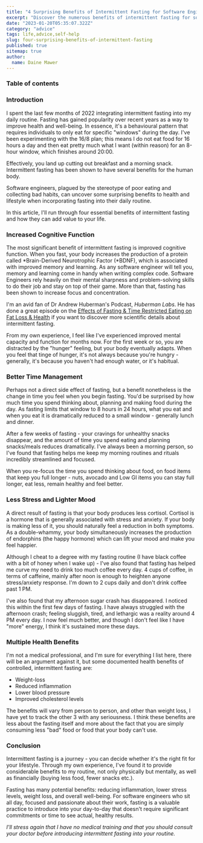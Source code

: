 ```yaml
---
title: "4 Surprising Benefits of Intermittent Fasting for Software Engineers"
excerpt: "Discover the numerous benefits of intermittent fasting for software engineers, including weight loss, improved cognitive function, and better cardiovascular health. Find out how this dietary pattern can help you stay focused and productive while promoting good health."
date: "2023-01-20T05:35:07.322Z"
category: "advice"
tags: life,advice,self-help
slug: four-surprising-benefits-of-intermittent-fasting
published: true
sitemap: true
author:
  name: Daine Mawer
---
```


### Table of contents

### Introduction

I spent the last few months of 2022 integrating intermittent fasting into my daily routine. Fasting has gained popularity over recent years as a way to improve health and well-being. In essence, it's a behavioural pattern that requires individuals to only eat for specific "windows" during the day. I've been experimenting with the 16/8 plan; this means I do not eat food for 16 hours a day and then eat pretty much what I want (within reason) for an 8-hour window, which finishes around 20:00.

Effectively, you land up cutting out breakfast and a morning snack. Intermittent fasting has been shown to have several benefits for the human body.

Software engineers, plagued by the stereotype of poor eating and collecting bad habits, can uncover some surprising benefits to health and lifestyle when incorporating fasting into their daily routine.

In this article, I'll run through four essential benefits of intermittent fasting and how they can add value to your life.

### Increased Cognitive Function

The most significant benefit of intermittent fasting is improved cognitive function. When you fast, your body increases the production of a protein called \*Brain-Derived Neurotrophic Factor (\*BDNF), which is associated with improved memory and learning. As any software engineer will tell you, memory and learning come in handy when writing complex code. Software Engineers rely heavily on their mental sharpness and problem-solving skills to do their job and stay on top of their game. More than that, fasting has been shown to increase focus and concentration.

I'm an avid fan of Dr Andrew Huberman's Podcast, _Huberman Labs_. He has done a great episode on the [Effects of Fasting & Time Restricted Eating on Fat Loss & Health](https://www.youtube.com/watch?v=9tRohh0gErM) if you want to discover more scientific details about intermittent fasting.

From my own experience, I feel like I've experienced improved mental capacity and function for months now. For the first week or so, you are distracted by the "hunger" feeling, but your body eventually adapts. When you feel that tinge of hunger, it's not always because you're hungry - generally, it's because you haven't had enough water, or it's habitual.

### Better Time Management

Perhaps not a direct side effect of fasting, but a benefit nonetheless is the change in time you feel when you begin fasting. You'd be surprised by how much time you spend thinking about, planning and making food during the day. As fasting limits that window to 8 hours in 24 hours, what you eat and when you eat it is dramatically reduced to a small window - generally lunch and dinner.

After a few weeks of fasting - your cravings for unhealthy snacks disappear, and the amount of time you spend eating and planning snacks/meals reduces dramatically. I've always been a morning person, so I've found that fasting helps me keep my morning routines and rituals incredibly streamlined and focused.

When you re-focus the time you spend thinking about food, on food items that keep you full longer - nuts, avocado and Low GI items you can stay full longer, eat less, remain healthy and feel better.

### Less Stress and Lighter Mood

A direct result of fasting is that your body produces less cortisol. Cortisol is a hormone that is generally associated with stress and anxiety. If your body is making less of it, you should naturally feel a reduction in both symptoms. As a double-whammy, your body simultaneously increases the production of endorphins (the happy hormone) which can lift your mood and make you feel happier.

Although I cheat to a degree with my fasting routine (I have black coffee with a bit of honey when I wake up) - I've also found that fasting has helped me curve my need to drink too much coffee every day. 4 cups of coffee, in terms of caffeine, mainly after noon is enough to heighten anyone stress/anxiety response. I'm down to 2 cups daily and don't drink coffee past 1 PM.

I've also found that my afternoon sugar crash has disappeared. I noticed this within the first few days of fasting. I have always struggled with the afternoon crash; feeling sluggish, tired, and lethargic was a reality around 4 PM every day. I now feel much better, and though I don't feel like I have "more" energy, I think it's sustained more these days.

### Multiple Health Benefits

I'm not a medical professional, and I'm sure for everything I list here, there will be an argument against it, but some documented health benefits of controlled, intermittent fasting are:

- Weight-loss
- Reduced inflammation
- Lower blood pressure
- Improved cholesterol levels

The benefits will vary from person to person, and other than weight loss, I have yet to track the other 3 with any seriousness. I think these benefits are less about the fasting itself and more about the fact that you are simply consuming less "bad" food or food that your body can't use.

### Conclusion

Intermittent fasting is a journey - you can decide whether it's the right fit for your lifestyle. Through my own experience, I've found it to provide considerable benefits to my routine, not only physically but mentally, as well as financially (buying less food, fewer snacks etc.).

Fasting has many potential benefits: reducing inflammation, lower stress levels, weight loss, and overall well-being. For software engineers who sit all day, focused and passionate about their work, fasting is a valuable practice to introduce into your day-to-day that doesn't require significant commitments or time to see actual, healthy results.

_I'll stress again that I have no medical training and that you should consult your doctor before introducing intermittent fasting into your routine._
